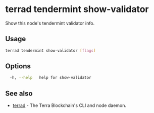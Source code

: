 # terrad tendermint show-validator

Show this node's tendermint validator info. 

## Usage

```sh Terrad
terrad tendermint show-validator [flags]
```

## Options

```sh Terrad
  -h, --help   help for show-validator
```

## See also

* [terrad](../terrad.mdx)	 - The Terra Blockchain's CLI and node daemon. 


